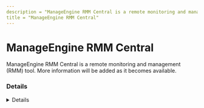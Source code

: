 ```yaml
---
description = "ManageEngine RMM Central is a remote monitoring and management (RMM) tool. More information will be added as it becomes available."
title = "ManageEngine RMM Central"
---
```




# ManageEngine RMM Central

ManageEngine RMM Central is a remote monitoring and management (RMM) tool. More information will be added as it becomes available.

### Details
<Details author={""}
         category={""}
         created={""}
         website={""}
         lastModified={""}
         privileges={""}
         free={ false }
         verification={ false }
/>






### Forensic Artifacts




#### Network Artifacts
<EuiSpacer size="xl"/>
<NetworkArtifactsTable data={ [{"Description": "Known remote domains", "Domains": ["manageengine.com/remote-monitoring-management/"], "Ports": []}] }/>




### Detections
- Detects potential network activity of ManageEngine RMM Central RMM tool
  - [Sigma Rule](https://github.com/magicsword-io/LOLRMM/blob/main/detections/sigma/manageengine_rmm_central_network_sigma.yml)


